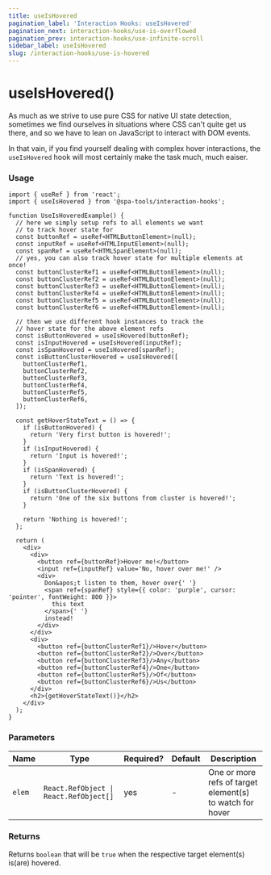 ```yaml
---
title: useIsHovered
pagination_label: 'Interaction Hooks: useIsHovered'
pagination_next: interaction-hooks/use-is-overflowed
pagination_prev: interaction-hooks/use-infinite-scroll
sidebar_label: useIsHovered
slug: /interaction-hooks/use-is-hovered
---
```



<PackageCaption packageName='@spa-tools/interaction-hooks' />

# useIsHovered()

As much as we strive to use pure CSS for native UI state detection, sometimes we find ourselves in situations where CSS can't quite get us there, and so we have to lean on JavaScript to interact with DOM events.

In that vain, if you find yourself dealing with complex hover interactions, the `useIsHovered` hook will most certainly make the task much, much eaiser.

### Usage

```tsx
import { useRef } from 'react';
import { useIsHovered } from '@spa-tools/interaction-hooks';

function UseIsHoveredExample() {
  // here we simply setup refs to all elements we want
  // to track hover state for
  const buttonRef = useRef<HTMLButtonElement>(null);
  const inputRef = useRef<HTMLInputElement>(null);
  const spanRef = useRef<HTMLSpanElement>(null);
  // yes, you can also track hover state for multiple elements at once!
  const buttonClusterRef1 = useRef<HTMLButtonElement>(null);
  const buttonClusterRef2 = useRef<HTMLButtonElement>(null);
  const buttonClusterRef3 = useRef<HTMLButtonElement>(null);
  const buttonClusterRef4 = useRef<HTMLButtonElement>(null);
  const buttonClusterRef5 = useRef<HTMLButtonElement>(null);
  const buttonClusterRef6 = useRef<HTMLButtonElement>(null);

  // then we use different hook instances to track the
  // hover state for the above element refs
  const isButtonHovered = useIsHovered(buttonRef);
  const isInputHovered = useIsHovered(inputRef);
  const isSpanHovered = useIsHovered(spanRef);
  const isButtonClusterHovered = useIsHovered([
    buttonClusterRef1,
    buttonClusterRef2,
    buttonClusterRef3,
    buttonClusterRef4,
    buttonClusterRef5,
    buttonClusterRef6,
  ]);

  const getHoverStateText = () => {
    if (isButtonHovered) {
      return 'Very first button is hovered!';
    }
    if (isInputHovered) {
      return 'Input is hovered!';
    }
    if (isSpanHovered) {
      return 'Text is hovered!';
    }
    if (isButtonClusterHovered) {
      return 'One of the six buttons from cluster is hovered!';
    }

    return 'Nothing is hovered!';
  };

  return (
    <div>
      <div>
        <button ref={buttonRef}>Hover me!</button>
        <input ref={inputRef} value='No, hover over me!' />
        <div>
          Don&apos;t listen to them, hover over{' '}
          <span ref={spanRef} style={{ color: 'purple', cursor: 'pointer', fontWeight: 800 }}>
            this text
          </span>{' '}
          instead!
        </div>
      </div>
      <div>
        <button ref={buttonClusterRef1}/>Hover</button>
        <button ref={buttonClusterRef2}/>Over</button>
        <button ref={buttonClusterRef3}/>Any</button>
        <button ref={buttonClusterRef4}/>One</button>
        <button ref={buttonClusterRef5}/>Of</button>
        <button ref={buttonClusterRef6}/>Us</button>
      </div>
      <h2>{getHoverStateText()}</h2>
    </div>
  );
}
```

### Parameters

| Name   | Type                                   | Required? | Default | Description                                              |
| ------ | -------------------------------------- | --------- | ------- | -------------------------------------------------------- |
| `elem` | `React.RefObject \| React.RefObject[]` | yes       | -       | One or more refs of target element(s) to watch for hover |

### Returns

Returns `boolean` that will be `true` when the respective target element(s) is(are) hovered.
